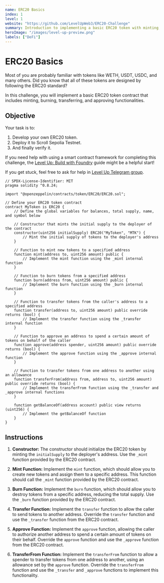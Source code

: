 ```yaml
---
name: ERC20 Basics
index: 1
level: 1
website: "https://github.com/LevelUpWeb3/ERC20-Challenge"
summary: Introduction to implementing a basic ERC20 token with minting, burning, transferring, and approving functionalities.
heroImage: "/images/level-up-preview.png"
labels: ["DeFi"]
---
```


# ERC20 Basics

Most of you are probably familiar with tokens like WETH, USDT, USDC, and many others. Did you know that all of these tokens are designed by following the ERC20 standard?

In this challenge, you will implement a basic ERC20 token contract that includes minting, burning, transferring, and approving functionalities.

## Objective

Your task is to:
1. Develop your own ERC20 token.
2. Deploy it to Scroll Sepolia Testnet.
3. And finally verify it.
 
If you need help with using a smart contract framework for completing this challenge, the [Level Up: Build with Foundry](https://www.levelup.xyz/content/level-up-foundry) guide might be a helpful start!

If you get stuck, feel free to ask for help in [Level Up Telegram group](https://t.me/+PdNbk5milo1mMTAy).

```solidity
// SPDX-License-Identifier: MIT
pragma solidity ^0.8.24;

import "@openzeppelin/contracts/token/ERC20/ERC20.sol";

// Define your ERC20 token contract
contract MyToken is ERC20 {
    // Define the global variables for balances, total supply, name, and symbol below

    // Constructor that mints the initial supply to the deployer of the contract
    constructor(uint256 initialSupply) ERC20("MyToken", "MTK") {
        // Mint the initial supply of tokens to the deployer's address
    }

    // Function to mint new tokens to a specified address
    function mint(address to, uint256 amount) public {
        // Implement the mint function using the _mint internal function
    }

    // Function to burn tokens from a specified address
    function burn(address from, uint256 amount) public {
        // Implement the burn function using the _burn internal function
    }

    // Function to transfer tokens from the caller's address to a specified address
    function transfer(address to, uint256 amount) public override returns (bool) {
        // Implement the transfer function using the _transfer internal function
    }

    // Function to approve an address to spend a certain amount of tokens on behalf of the caller
    function approve(address spender, uint256 amount) public override returns (bool) {
        // Implement the approve function using the _approve internal function
    }

    // Function to transfer tokens from one address to another using an allowance
    function transferFrom(address from, address to, uint256 amount) public override returns (bool) {
        // Implement the transferFrom function using the _transfer and _approve internal functions
    }

    function getBalanceOf(address account) public view returns (uint256) {
        // Implement the getBalanceOf function
    }
}
```

## Instructions

1. **Constructor:** The constructor should initialize the ERC20 token by minting the `initialSupply` to the deployer's address. Use the `_mint` function provided by the ERC20 contract.

2. **Mint Function:** Implement the `mint` function, which should allow you to create new tokens and assign them to a specific address. This function should call the `_mint` function provided by the ERC20 contract.

3. **Burn Function:** Implement the `burn` function, which should allow you to destroy tokens from a specific address, reducing the total supply. Use the `_burn` function provided by the ERC20 contract.

4. **Transfer Function:** Implement the `transfer` function to allow the caller to send tokens to another address. Override the `transfer` function and use the `_transfer` function from the ERC20 contract.

5. **Approve Function:** Implement the `approve` function, allowing the caller to authorize another address to spend a certain amount of tokens on their behalf. Override the `approve` function and use the `_approve` function from the ERC20 contract.

6. **TransferFrom Function:** Implement the `transferFrom` function to allow a spender to transfer tokens from one address to another, using an allowance set by the `approve` function. Override the `transferFrom` function and use the `_transfer` and `_approve` functions to implement this functionality.
